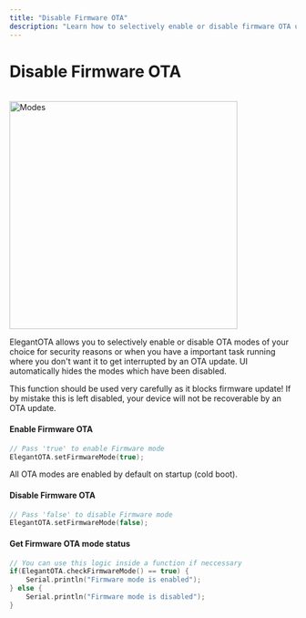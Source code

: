 ```yaml
---
title: "Disable Firmware OTA"
description: "Learn how to selectively enable or disable firmware OTA updates in ElegantOTA for enhanced security and control. This guide covers enabling, disabling, and checking the status of firmware OTA mode."
---
```



# Disable Firmware OTA

<ProCallout />

<br/>

<img src="/ota-modes.png" alt="Modes" width="400px" />

ElegantOTA allows you to selectively enable or disable OTA modes of your choice for security reasons or when you have a important task running where you don't want it to get interrupted by an OTA update. UI automatically hides the modes which have been disabled.

<Callout type="warning" emoji="⚠️">
This function should be used very carefully as it blocks firmware update! If by mistake this is left disabled, your device will not be recoverable by an OTA update.
</Callout>


#### Enable Firmware OTA
```cpp
// Pass 'true' to enable Firmware mode
ElegantOTA.setFirmwareMode(true);
```
<Callout>
  All OTA modes are enabled by default on startup (cold boot).
</Callout>

#### Disable Firmware OTA
```cpp
// Pass 'false' to disable Firmware mode
ElegantOTA.setFirmwareMode(false);
```

#### Get Firmware OTA mode status
```cpp
// You can use this logic inside a function if neccessary
if(ElegantOTA.checkFirmwareMode() == true) {
    Serial.println("Firmware mode is enabled");
} else {
    Serial.println("Firmware mode is disabled");
}
```